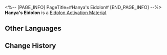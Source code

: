 <%-- [PAGE_INFO]
PageTitle=#Hanya's Eidolon#
[END_PAGE_INFO] --%>
{{Item Infobox
|id          = 11215
|image       = Item Hanya's Eidolon.png
|type        = Eidolon Activation Material
|invCategory = 
|rarity      = 4
|effect      = Material for raising Hanya's Eidolon Level.
|description = 
}}
'''Hanya's Eidolon''' is a [[Eidolon Activation Material]].

==Other Languages==
{{Other Languages
|en   = Hanya's Eidolon
|zhs  = 【寒鸦】的星魂
|zht  = 【寒鴉】的星魂
|ja   = 「寒鴉」の星魂
|ko   = [한아]의 성혼
|es   = Eidolon de Hanya
|fr   = Eidolon de Hanya
|ru   = Эйдолон Ханья
|th   = Eidolon ของ Hanya
|vi   = Tinh Hồn Hanya
|de   = Hanyas Eidolon
|id   = Hanya's Eidolon
|pt   = Eidolon de Hanya
}}

==Change History==
{{Change History|2.0}}